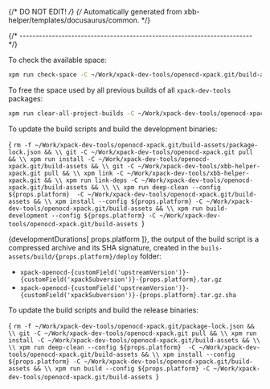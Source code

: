 {/* DO NOT EDIT! */}
{/* Automatically generated from xbb-helper/templates/docusaurus/common. */}




{/* ------------------------------------------------------------------------ */}

To check the available space:

```sh
xpm run check-space -C ~/Work/xpack-dev-tools/openocd-xpack.git/build-assets
```

To free the space used by all previous builds of all `xpack-dev-tools` packages:

```sh
xpm run clear-all-project-builds -C ~/Work/xpack-dev-tools/openocd-xpack.git/build-assets
```

To update the build scripts and build the development binaries:

<CodeBlock language="sh"> {
`rm -f ~/Work/xpack-dev-tools/openocd-xpack.git/build-assets/package-lock.json && \\
git -C ~/Work/xpack-dev-tools/openocd-xpack.git pull && \\
xpm run install -C ~/Work/xpack-dev-tools/openocd-xpack.git/build-assets && \\
git -C ~/Work/xpack-dev-tools/xbb-helper-xpack.git pull && \\
xpm link -C ~/Work/xpack-dev-tools/xbb-helper-xpack.git && \\
xpm run link-deps -C ~/Work/xpack-dev-tools/openocd-xpack.git/build-assets && \\
\\
xpm run deep-clean --config ${props.platform}  -C ~/Work/xpack-dev-tools/openocd-xpack.git/build-assets && \\
xpm install --config ${props.platform} -C ~/Work/xpack-dev-tools/openocd-xpack.git/build-assets && \\
xpm run build-development --config ${props.platform} -C ~/Work/xpack-dev-tools/openocd-xpack.git/build-assets
`} </CodeBlock>

{developmentDurations[ props.platform ]}, the output of the build script is a compressed
archive and its SHA signature, created in
the <code>buils-assets/build/{props.platform}/deploy</code> folder:

* <code>xpack-openocd-{customField('upstreamVersion')}-{customField('xpackSubversion')}-{props.platform}.tar.gz</code>
* <code>xpack-openocd-{customField('upstreamVersion')}-{customField('xpackSubversion')}-{props.platform}.tar.gz.sha</code>

To update the build scripts and build the release binaries:

<CodeBlock language="sh"> {
`rm -f ~/Work/xpack-dev-tools/openocd-xpack.git/package-lock.json && \\
git -C ~/Work/xpack-dev-tools/openocd-xpack.git pull && \\
xpm run install -C ~/Work/xpack-dev-tools/openocd-xpack.git/build-assets && \\
\\
xpm run deep-clean --config ${props.platform}  -C ~/Work/xpack-dev-tools/openocd-xpack.git/build-assets && \\
xpm install --config ${props.platform} -C ~/Work/xpack-dev-tools/openocd-xpack.git/build-assets && \\
xpm run build --config ${props.platform} -C ~/Work/xpack-dev-tools/openocd-xpack.git/build-assets
`} </CodeBlock>
